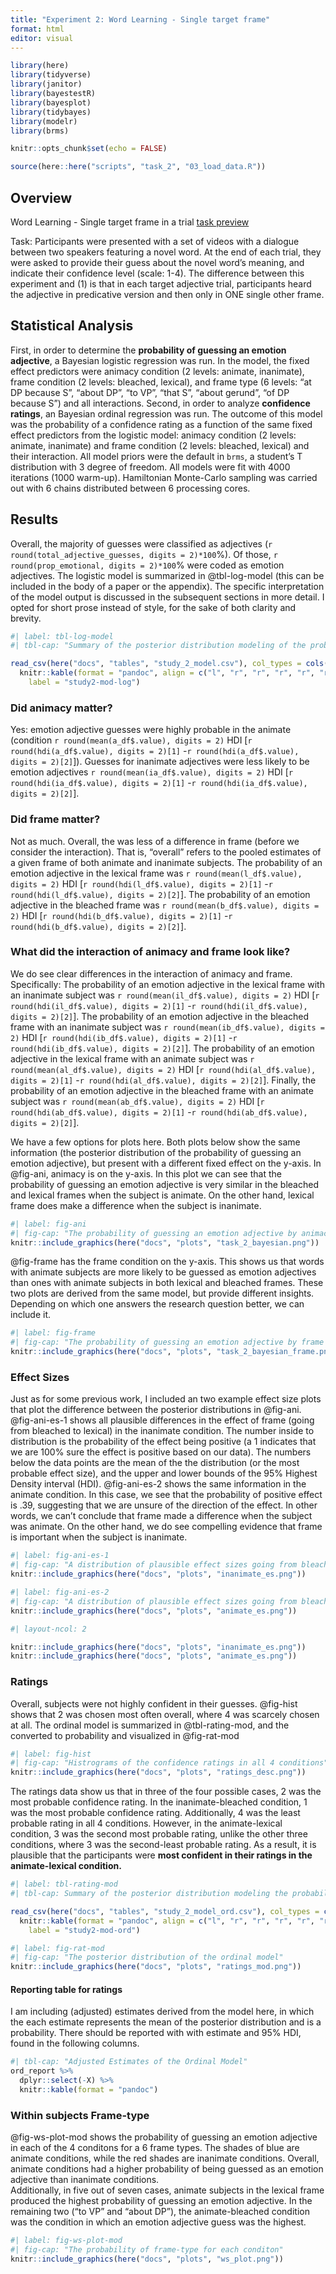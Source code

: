 ```yaml
---
title: "Experiment 2: Word Learning - Single target frame"
format: html
editor: visual
---
```


```r
library(here)
library(tidyverse)
library(janitor)
library(bayestestR)
library(bayesplot)
library(tidybayes)
library(modelr)
library(brms)

knitr::opts_chunk$set(echo = FALSE)

source(here::here("scripts", "task_2", "03_load_data.R"))
```

## Overview

Word Learning - Single target frame in a trial [task preview](https://idps.rutgers.edu/idp/profile/SAML2/Redirect/SSO?execution=e2s1)

Task: Participants were presented with a set of videos with a dialogue between two speakers featuring a novel word. At the end of each trial, they were asked to provide their guess about the novel word's meaning, and indicate their confidence level (scale: 1-4). The difference between this experiment and (1) is that in each target adjective trial, participants heard the adjective in predicative version and then only in ONE single other frame.

## Statistical Analysis

First, in order to determine the **probability of guessing an emotion adjective**, a Bayesian logistic regression was run. In the model, the fixed effect predictors were animacy condition (2 levels: animate, inanimate), frame condition (2 levels: bleached, lexical), and frame type (6 levels: "at DP because S", "about DP", "to VP", "that S", "about gerund", "of DP because S") and all interactions. Second, in order to analyze **confidence ratings**, an Bayesian ordinal regression was run. The outcome of this model was the probability of a confidence rating as a function of the same fixed effect predictors from the logistic model: animacy condition (2 levels: animate, inanimate) and frame condition (2 levels: bleached, lexical) and their interaction. All model priors were the default in `brms`, a student's T distribution with 3 degree of freedom. All models were fit with 4000 iterations (1000 warm-up). Hamiltonian Monte-Carlo sampling was carried out with 6 chains distributed between 6 processing cores.

## Results

Overall, the majority of guesses were classified as adjectives (`r round(total_adjective_guesses, digits = 2)*100`%). Of those, `r round(prop_emotional, digits = 2)*100`% were coded as emotion adjectives. The logistic model is summarized in @tbl-log-model (this can be included in the body of a paper or the appendix). The specific interpretation of the model output is discussed in the subsequent sections in more detail. I opted for short prose instead of style, for the sake of both clarity and brevity.

```r
#| label: tbl-log-model
#| tbl-cap: "Summary of the posterior distribution modeling of the probability of guessing an emotion adjective as a function of animacy and frame The table includes posterior medians, the 95% HDI, the percentage of the HDI within the ROPE, and the maximum probability of effect (MPE)."

read_csv(here("docs", "tables", "study_2_model.csv"), col_types = cols(.default = "c")) %>% 
  knitr::kable(format = "pandoc", align = c("l", "r", "r", "r", "r", "r"),
    label = "study2-mod-log")
```

### Did animacy matter?

Yes: emotion adjective guesses were highly probable in the animate (condition `r round(mean(a_df$.value), digits = 2)` HDI \[`r round(hdi(a_df$.value), digits = 2)[1]` -`r round(hdi(a_df$.value), digits = 2)[2]`\]). Guesses for inanimate adjectives were less likely to be emotion adjectives `r round(mean(ia_df$.value), digits = 2)` HDI \[`r round(hdi(ia_df$.value), digits = 2)[1]` -`r round(hdi(ia_df$.value), digits = 2)[2]`\].

### Did frame matter?

Not as much. Overall, the was less of a difference in frame (before we consider the interaction). That is, "overall" refers to the pooled estimates of a given frame of both animate and inanimate subjects. The probability of an emotion adjective in the lexical frame was `r round(mean(l_df$.value), digits = 2)` HDI \[`r round(hdi(l_df$.value), digits = 2)[1]` -`r round(hdi(l_df$.value), digits = 2)[2]`\]. The probability of an emotion adjective in the bleached frame was `r round(mean(b_df$.value), digits = 2)` HDI \[`r round(hdi(b_df$.value), digits = 2)[1]` -`r round(hdi(b_df$.value), digits = 2)[2]`\].

### What did the interaction of animacy and frame look like?

We do see clear differences in the interaction of animacy and frame. Specifically: The probability of an emotion adjective in the lexical frame with an inanimate subject was `r round(mean(il_df$.value), digits = 2)` HDI \[`r round(hdi(il_df$.value), digits = 2)[1]` -`r round(hdi(il_df$.value), digits = 2)[2]`\]. The probability of an emotion adjective in the bleached frame with an inanimate subject was `r round(mean(ib_df$.value), digits = 2)` HDI \[`r round(hdi(ib_df$.value), digits = 2)[1]` -`r round(hdi(ib_df$.value), digits = 2)[2]`\]. The probability of an emotion adjective in the lexical frame with an animate subject was `r round(mean(al_df$.value), digits = 2)` HDI \[`r round(hdi(al_df$.value), digits = 2)[1]` -`r round(hdi(al_df$.value), digits = 2)[2]`\]. Finally, the probability of an emotion adjective in the bleached frame with an animate subject was `r round(mean(ab_df$.value), digits = 2)` HDI \[`r round(hdi(ab_df$.value), digits = 2)[1]` -`r round(hdi(ab_df$.value), digits = 2)[2]`\].

We have a few options for plots here. Both plots below show the same information (the posterior distribution of the probability of guessing an emotion adjective), but present with a different fixed effect on the y-axis. In @fig-ani, animacy is on the y-axis. In this plot we can see that the probability of guessing an emotion adjective is very similar in the bleached and lexical frames when the subject is animate. On the other hand, lexical frame does make a difference when the subject is inanimate.

```r
#| label: fig-ani
#| fig-cap: "The probability of guessing an emotion adjective by animacy and frame"
knitr::include_graphics(here("docs", "plots", "task_2_bayesian.png"))
```

@fig-frame has the frame condition on the y-axis. This shows us that words with animate subjects are more likely to be guessed as emotion adjectives than ones with animate subjects in both lexical and bleached frames. These two plots are derived from the same model, but provide different insights. Depending on which one answers the research question better, we can include it.

```r
#| label: fig-frame
#| fig-cap: "The probability of guessing an emotion adjective by frame and animacy"
knitr::include_graphics(here("docs", "plots", "task_2_bayesian_frame.png"))
```

### Effect Sizes

Just as for some previous work, I included an two example effect size plots that plot the difference between the posterior distributions in @fig-ani. @fig-ani-es-1 shows all plausible differences in the effect of frame (going from bleached to lexical) in the inanimate condition. The number inside to distribution is the probability of the effect being positive (a 1 indicates that we are 100% sure the effect is positive based on our data). The numbers below the data points are the mean of the the distribution (or the most probable effect size), and the upper and lower bounds of the 95% Highest Density interval (HDI). @fig-ani-es-2 shows the same information in the animate condition. In this case, we see that the probability of positive effect is .39, suggesting that we are unsure of the direction of the effect. In other words, we can't conclude that frame made a difference when the subject was animate. On the other hand, we do see compelling evidence that frame is important when the subject is inanimate.

```r
#| label: fig-ani-es-1
#| fig-cap: "A distribution of plausible effect sizes going from bleached to lexical frames when the subject in inanimate"
knitr::include_graphics(here("docs", "plots", "inanimate_es.png"))
```

```r
#| label: fig-ani-es-2
#| fig-cap: "A distribution of plausible effect sizes going from bleached to lexical frames when the subject in animate"
knitr::include_graphics(here("docs", "plots", "animate_es.png"))
```

```r
#| layout-ncol: 2

knitr::include_graphics(here("docs", "plots", "inanimate_es.png"))
knitr::include_graphics(here("docs", "plots", "animate_es.png"))
```

### Ratings

Overall, subjects were not highly confident in their guesses. @fig-hist shows that 2 was chosen most often overall, where 4 was scarcely chosen at all. The ordinal model is summarized in @tbl-rating-mod, and the converted to probability and visualized in @fig-rat-mod

```r
#| label: fig-hist
#| fig-cap: "Histrograms of the confidence ratings in all 4 conditions"
knitr::include_graphics(here("docs", "plots", "ratings_desc.png"))
```

The ratings data show us that in three of the four possible cases, 2 was the most probable confidence rating. In the inanimate-bleached condition, 1 was the most probable confidence rating. Additionally, 4 was the least probable rating in all 4 conditions. However, in the animate-lexical condition, 3 was the second most probable rating, unlike the other three conditions, where 3 was the second-least probable rating. As a result, it is plausible that the participants were **most confident in their ratings in the animate-lexical condition.**

```r
#| label: tbl-rating-mod
#| tbl-cap: Summary of the posterior distribution modeling the probability of a given confidence rating as a function of animacy and frame The table includes posterior medians, the 95% HDI, the percentage of the HDI within the ROPE, and the maximum probabilityof effect (MPE)."

read_csv(here("docs", "tables", "study_2_model_ord.csv"), col_types = cols(.default = "c")) %>% 
  knitr::kable(format = "pandoc", align = c("l", "r", "r", "r", "r", "r"), 
    label = "study2-mod-ord")
```

```r
#| label: fig-rat-mod
#| fig-cap: "The posterior distribution of the ordinal model"
knitr::include_graphics(here("docs", "plots", "ratings_mod.png"))
```

#### Reporting table for ratings

I am including (adjusted) estimates derived from the model here, in which the each estimate represents the mean of the posterior distribution and is a probability. There should be reported with with estimate and 95% HDI, found in the following columns.

```r
#| tbl-cap: "Adjusted Estimates of the Ordinal Model"
ord_report %>% 
  dplyr::select(-X) %>% 
  knitr::kable(format = "pandoc")
```

### Within subjects Frame-type

@fig-ws-plot-mod shows the probability of guessing an emotion adjective in each of the 4 conditons for a 6 frame types. The shades of blue are animate conditions, while the red shades are inanimate conditions. Overall, animate conditions had a higher probability of being guessed as an emotion adjective than inanimate conditions.\
Additionally, in five out of seven cases, animate subjects in the lexical frame produced the highest probability of guessing an emotion adjective. In the remaining two ("to VP" and "about DP"), the animate-bleached condition was the condition in which an emotion adjective guess was the highest.

```r
#| label: fig-ws-plot-mod
#| fig-cap: "The probability of frame-type for each conditon"
knitr::include_graphics(here("docs", "plots", "ws_plot.png"))
```
